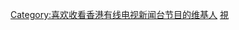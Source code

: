 {{Userbox
  |id=有線<br />新聞
  |id-c=#a20000
  |id-fc=#ffffff
  |id-s=12
  |info=这个用户喜欢收看[[有線新聞台]]和/或[[香港有線新聞]]製作的节目。
  |info-c=#f2f2f0
  |info-fc=
  |border-c=#FFFFFF
}} <includeonly>[[Category:喜欢收看香港有线电视新闻台节目的维基人]]</includeonly><noinclude>
[[Category:媒體用戶框模板|視]]
</noinclude>